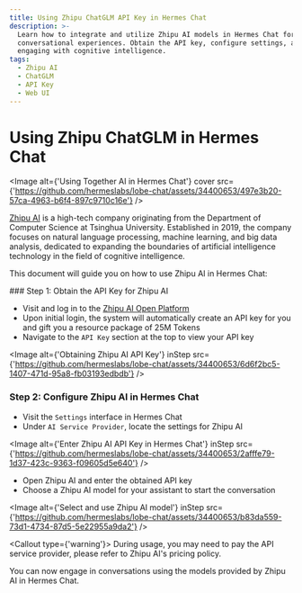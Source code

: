 ```yaml
---
title: Using Zhipu ChatGLM API Key in Hermes Chat
description: >-
  Learn how to integrate and utilize Zhipu AI models in Hermes Chat for enhanced
  conversational experiences. Obtain the API key, configure settings, and start
  engaging with cognitive intelligence.
tags:
  - Zhipu AI
  - ChatGLM
  - API Key
  - Web UI
---
```


# Using Zhipu ChatGLM in Hermes Chat

<Image alt={'Using Together AI in Hermes Chat'} cover src={'https://github.com/hermeslabs/lobe-chat/assets/34400653/497e3b20-57ca-4963-b6f4-897c9710c16e'} />

[Zhipu AI](https://www.zhipuai.cn/) is a high-tech company originating from the Department of Computer Science at Tsinghua University. Established in 2019, the company focuses on natural language processing, machine learning, and big data analysis, dedicated to expanding the boundaries of artificial intelligence technology in the field of cognitive intelligence.

This document will guide you on how to use Zhipu AI in Hermes Chat:

<Steps>
  ### Step 1: Obtain the API Key for Zhipu AI

  - Visit and log in to the [Zhipu AI Open Platform](https://open.bigmodel.cn/)
  - Upon initial login, the system will automatically create an API key for you and gift you a resource package of 25M Tokens
  - Navigate to the `API Key` section at the top to view your API key

  <Image alt={'Obtaining Zhipu AI API Key'} inStep src={'https://github.com/hermeslabs/lobe-chat/assets/34400653/6d6f2bc5-1407-471d-95a8-fb03193edbdb'} />

  ### Step 2: Configure Zhipu AI in Hermes Chat

  - Visit the `Settings` interface in Hermes Chat
  - Under `AI Service Provider`, locate the settings for Zhipu AI

  <Image alt={'Enter Zhipu AI API Key in Hermes Chat'} inStep src={'https://github.com/hermeslabs/lobe-chat/assets/34400653/2afffe79-1d37-423c-9363-f09605d5e640'} />

  - Open Zhipu AI and enter the obtained API key
  - Choose a Zhipu AI model for your assistant to start the conversation

  <Image alt={'Select and use Zhipu AI model'} inStep src={'https://github.com/hermeslabs/lobe-chat/assets/34400653/b83da559-73d1-4734-87d5-5e22955a9da2'} />

  <Callout type={'warning'}>
    During usage, you may need to pay the API service provider, please refer to Zhipu AI's pricing
    policy.
  </Callout>
</Steps>

You can now engage in conversations using the models provided by Zhipu AI in Hermes Chat.
